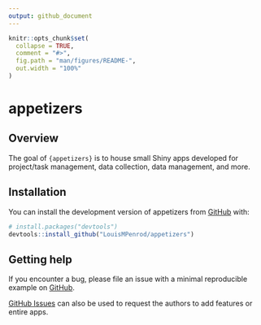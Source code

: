 ```yaml
---
output: github_document
---
```


<!-- README.md is generated from README.Rmd. Please edit that file -->

```r
knitr::opts_chunk$set(
  collapse = TRUE,
  comment = "#>",
  fig.path = "man/figures/README-",
  out.width = "100%"
)
```

# appetizers

<!-- badges: start -->
<!-- badges: end -->

## Overview

The goal of `{appetizers}` is to house small Shiny apps developed for project/task management, data collection, data management, and more. 

## Installation

You can install the development version of appetizers from [GitHub](https://github.com/) with:

``` r
# install.packages("devtools")
devtools::install_github("LouisMPenrod/appetizers")
```

## Getting help

If you encounter a bug, please file an issue with a minimal reproducible example on [GitHub](https://github.com/LouisMPenrod/appetizers/issues).

[GitHub Issues](https://github.com/LouisMPenrod/appetizers/issues) can also be used to request the authors to add features or entire apps.
